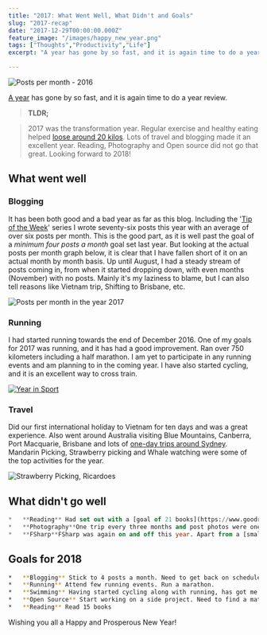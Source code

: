 ```yaml
---
title: "2017: What Went Well, What Didn't and Goals"
slug: "2017-recap"
date: "2017-12-29T00:00:00.000Z"
feature_image: "/images/happy_new_year.png"
tags: ["Thoughts","Productivity","Life"]
excerpt: "A year has gone by so fast, and it is again time to do a year review"

---
```


![Posts per month - 2016](/images/happy_new_year.png)

[A year](/posts/2016-recap/) has gone by so fast, and it is again time to do a year review.

> **TLDR;**

> 2017 was the transformation year. Regular exercise and healthy eating helped [loose around 20 kilos](/posts/how-i-lost-13-kilos-in-one-and-half-months/). Lots of travel and blogging made it an excellent year. Reading, Photography and Open source did not go that great. Looking forward to 2018!

What went well
--------------

### **Blogging**

It has been both good and a bad year as far as this blog. Including the '[Tip of the Week](/blog/tag/tipow/)' series I wrote seventy-six posts this year with an average of over six posts per month. This is the good part, as it is well past the goal of a _minimum four posts a month_ goal set last year. But looking at the actual posts per month graph below, it is clear that I have fallen short of it on an actual month by month basis. Up until August, I had a steady stream of posts coming in, from when it started dropping down, with even months (November) with no posts. Mainly it's my laziness to blame, but I can also tell reasons like Vietnam trip, Shifting to Brisbane, etc.

![Posts per month in the year 2017](/images/2017_postpermonth.png)

### **Running**

I had started running towards the end of December 2016. One of my goals for 2017 was running, and it has had a good improvement. Ran over 750 kilometers including a half marathon. I am yet to participate in any running events and am planning to in the coming year. I have also started cycling, and it is an excellent way to cross train.

[![Year in Sport](/images/2017_sport.jpg)](https://2017.strava.com/en-us/videos/92aff78b819c502351b85b8ef27e35025cd97adf/)

### **Travel**

Did our first international holiday to Vietnam for ten days and was a great experience. Also went around Australia visiting Blue Mountains, Canberra, Port Macquarie, Brisbane and lots of [one-day trips around Sydney](/posts/one-day-trips-around-sydney/). Mandarin Picking, Strawberry picking and Whale watching were some of the top activities for the year.

![Strawberry Picking, Ricardoes](/images/strawberyy_picking.jpg)

What didn't go well
-------------------

```sql
*   **Reading** Had set out with a [goal of 21 books](https://www.goodreads.com/challenges/5493-2017-reading-challenge) but ended up finishing only ten books. Of the books I read liked [Mindset](https://www.amazon.com/Mindset-Psychology-Carol-S-Dweck/dp/0345472322) and [How to Win Friends and Influence People,](https://www.amazon.com/How-Win-Friends-Influence-People/dp/1439167346/) was the best.
*   **Photography**One trip every three months and post photos were one another goal. The travel part went good (see above), but my DSLR always remained in the bag. Except for a few pictures on the phone camera, there was not much photography done.
*   **FSharp**FSharp was again on and off this year. Apart from a [small utility that I created for Todoist](/posts/todoist-template-transformer-transform-tasks-to-x-days-from-now/), I did not do much F# work.
```

Goals for 2018
--------------

```bash
*   **Blogging** Stick to 4 posts a month. Need to get back on schedule.
*   **Running** Attend few running events. Run a marathon.
*   **Swimming** Having started cycling along with running, has got me thinking about a triathlon. The only thing between is swimming, and I have no clue how to swim. Learning to swim is one of the key goals for the upcoming year. Target is to be able to swim one km.
*   **Open Source** Start working on a side project. Need to find a matching project first.
*   **Reading** Read 15 books
```

Wishing you all a Happy and Prosperous New Year!